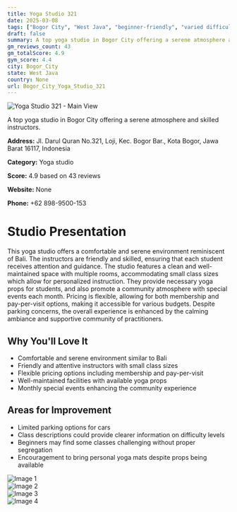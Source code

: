 ```yaml
---
title: Yoga Studio 321
date: 2025-03-08
tags: ["Bogor City", "West Java", "beginner-friendly", "varied difficulty levels", "community atmosphere", "clean and comfortable", "Bogor City"]  
draft: false
summary: A top yoga studio in Bogor City offering a serene atmosphere and skilled instructors.
gm_reviews_count: 43
gm_totalScore: 4.9
gym_score: 4.4
city: Bogor_City
state: West Java
country: None
url: Bogor_City_Yoga_Studio_321
---
```


<div className="aspect-[16/9] relative my-8">
  <img 
    src="https://lh5.googleusercontent.com/p/AF1QipOj7yiEiPlSTYT1DKj_bcKGKcovBsabu-DDp7Ve=w1920-h1080-k-no"
    alt="Yoga Studio 321 - Main View"
    className="object-cover absolute inset-0 w-full h-full rounded-lg"
  />
</div>

A top yoga studio in Bogor City offering a serene atmosphere and skilled instructors.

**Address:** Jl. Darul Quran No.321, Loji, Kec. Bogor Bar., Kota Bogor, Jawa Barat 16117, Indonesia

**Category:** Yoga studio

**Score:** 4.9 based on 43 reviews

**Website:** None

**Phone:** +62 898-9500-153

# Studio Presentation

This yoga studio offers a comfortable and serene environment reminiscent of Bali. The instructors are friendly and skilled, ensuring that each student receives attention and guidance. The studio features a clean and well-maintained space with multiple rooms, accommodating small class sizes which allow for personalized instruction. They provide necessary yoga props for students, and also promote a community atmosphere with special events each month. Pricing is flexible, allowing for both membership and pay-per-visit options, making it accessible for various budgets. Despite parking concerns, the overall experience is enhanced by the calming ambiance and supportive community of practitioners.




## Why You'll Love It

- Comfortable and serene environment similar to Bali
- Friendly and attentive instructors with small class sizes
- Flexible pricing options including membership and pay-per-visit
- Well-maintained facilities with available yoga props
- Monthly special events enhancing the community experience

## Areas for Improvement

- Limited parking options for cars
- Class descriptions could provide clearer information on difficulty levels
- Beginners may find some classes challenging without proper segregation
- Encouragement to bring personal yoga mats despite props being available

<div className="grid grid-cols-1 xl:grid-cols-2 gap-4 my-8">
<div className="aspect-[4/3] relative"><img src="https://lh3.googleusercontent.com/p/AF1QipPu0TBPhrJjUxwrYI7J8GnxRLO_tcssEdPf_HBX=w1920-h1080-k-no" alt="Image 1" className="object-cover absolute inset-0 w-full h-full rounded-lg" /></div>
<div className="aspect-[4/3] relative"><img src="https://lh5.googleusercontent.com/p/AF1QipPZ8PnwHFvCBXGS-ul9CpZ2dwkq5RcbfeBRRqQI=w1920-h1080-k-no" alt="Image 2" className="object-cover absolute inset-0 w-full h-full rounded-lg" /></div>
<div className="aspect-[4/3] relative"><img src="https://lh5.googleusercontent.com/p/AF1QipNS_yPd87A7rnuaaGoRJvV55_UbdaMPVCuGYpFV=w1920-h1080-k-no" alt="Image 3" className="object-cover absolute inset-0 w-full h-full rounded-lg" /></div>
<div className="aspect-[4/3] relative"><img src="https://lh5.googleusercontent.com/p/AF1QipPZmDVhyWMj4wxM95jis60zsphY2eJ54a8dPtLo=w1920-h1080-k-no" alt="Image 4" className="object-cover absolute inset-0 w-full h-full rounded-lg" /></div>
</div>